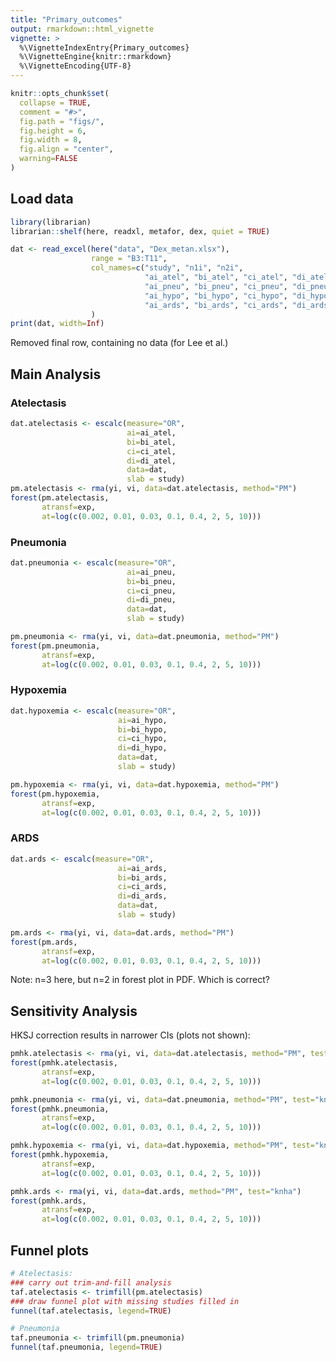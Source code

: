 ```yaml
---
title: "Primary_outcomes"
output: rmarkdown::html_vignette
vignette: >
  %\VignetteIndexEntry{Primary_outcomes}
  %\VignetteEngine{knitr::rmarkdown}
  %\VignetteEncoding{UTF-8}
---
```


```r
knitr::opts_chunk$set(
  collapse = TRUE,
  comment = "#>",
  fig.path = "figs/",
  fig.height = 6,
  fig.width = 8,
  fig.align = "center",
  warning=FALSE
)
```

## Load data

```r
library(librarian)
librarian::shelf(here, readxl, metafor, dex, quiet = TRUE)

dat <- read_excel(here("data", "Dex_metan.xlsx"),
                  range = "B3:T11",
                  col_names=c("study", "n1i", "n2i",
                              "ai_atel", "bi_atel", "ci_atel", "di_atel",
                              "ai_pneu", "bi_pneu", "ci_pneu", "di_pneu",
                              "ai_hypo", "bi_hypo", "ci_hypo", "di_hypo",
                              "ai_ards", "bi_ards", "ci_ards", "di_ards")
                  )
print(dat, width=Inf)
```
Removed final row, containing no data (for Lee et al.)

## Main Analysis
### Atelectasis

```r
dat.atelectasis <- escalc(measure="OR",
                          ai=ai_atel,
                          bi=bi_atel,
                          ci=ci_atel,
                          di=di_atel,
                          data=dat,
                          slab = study)
pm.atelectasis <- rma(yi, vi, data=dat.atelectasis, method="PM")
forest(pm.atelectasis,
       atransf=exp,
       at=log(c(0.002, 0.01, 0.03, 0.1, 0.4, 2, 5, 10)))
```

### Pneumonia
```r
dat.pneumonia <- escalc(measure="OR",
                          ai=ai_pneu,
                          bi=bi_pneu,
                          ci=ci_pneu,
                          di=di_pneu,
                          data=dat,
                          slab = study)

pm.pneumonia <- rma(yi, vi, data=dat.pneumonia, method="PM")
forest(pm.pneumonia,
       atransf=exp,
       at=log(c(0.002, 0.01, 0.03, 0.1, 0.4, 2, 5, 10)))
```

### Hypoxemia
```r
dat.hypoxemia <- escalc(measure="OR",
                        ai=ai_hypo,
                        bi=bi_hypo,
                        ci=ci_hypo,
                        di=di_hypo,
                        data=dat,
                        slab = study)

pm.hypoxemia <- rma(yi, vi, data=dat.hypoxemia, method="PM")
forest(pm.hypoxemia,
       atransf=exp,
       at=log(c(0.002, 0.01, 0.03, 0.1, 0.4, 2, 5, 10)))
```

### ARDS
```r
dat.ards <- escalc(measure="OR",
                        ai=ai_ards,
                        bi=bi_ards,
                        ci=ci_ards,
                        di=di_ards,
                        data=dat,
                        slab = study)

pm.ards <- rma(yi, vi, data=dat.ards, method="PM")
forest(pm.ards,
       atransf=exp,
       at=log(c(0.002, 0.01, 0.03, 0.1, 0.4, 2, 5, 10)))
```
Note: n=3 here, but n=2 in forest plot in PDF. Which is correct?


## Sensitivity Analysis
HKSJ correction results in narrower CIs (plots not shown):
```r
pmhk.atelectasis <- rma(yi, vi, data=dat.atelectasis, method="PM", test="knha")
forest(pmhk.atelectasis,
       atransf=exp,
       at=log(c(0.002, 0.01, 0.03, 0.1, 0.4, 2, 5, 10)))

pmhk.pneumonia <- rma(yi, vi, data=dat.pneumonia, method="PM", test="knha")
forest(pmhk.pneumonia,
       atransf=exp,
       at=log(c(0.002, 0.01, 0.03, 0.1, 0.4, 2, 5, 10)))

pmhk.hypoxemia <- rma(yi, vi, data=dat.hypoxemia, method="PM", test="knha")
forest(pmhk.hypoxemia,
       atransf=exp,
       at=log(c(0.002, 0.01, 0.03, 0.1, 0.4, 2, 5, 10)))

pmhk.ards <- rma(yi, vi, data=dat.ards, method="PM", test="knha")
forest(pmhk.ards,
       atransf=exp,
       at=log(c(0.002, 0.01, 0.03, 0.1, 0.4, 2, 5, 10)))
```


## Funnel plots
```r
# Atelectasis:
### carry out trim-and-fill analysis
taf.atelectasis <- trimfill(pm.atelectasis)
### draw funnel plot with missing studies filled in
funnel(taf.atelectasis, legend=TRUE)

# Pneumonia
taf.pneumonia <- trimfill(pm.pneumonia)
funnel(taf.pneumonia, legend=TRUE)
```

